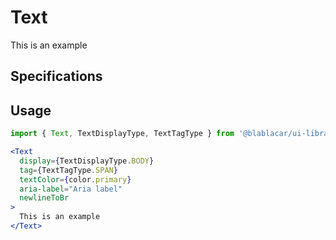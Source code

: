 

<Meta title="Text" />

# **Text**

<Preview>
  <Story name="Default">
    <Text
      display={TextDisplayType.BODY}
      tag={TextTagType.SPAN}
      textColor={color.primary}
      aria-label="Aria label"
      newlineToBr
    >
      This is an example
    </Text>
  </Story>
</Preview>

## Specifications

## Usage

```jsx
import { Text, TextDisplayType, TextTagType } from '@blablacar/ui-library/build/text'

<Text
  display={TextDisplayType.BODY}
  tag={TextTagType.SPAN}
  textColor={color.primary}
  aria-label="Aria label"
  newlineToBr
>
  This is an example
</Text>
```

<Props of={Text} />
